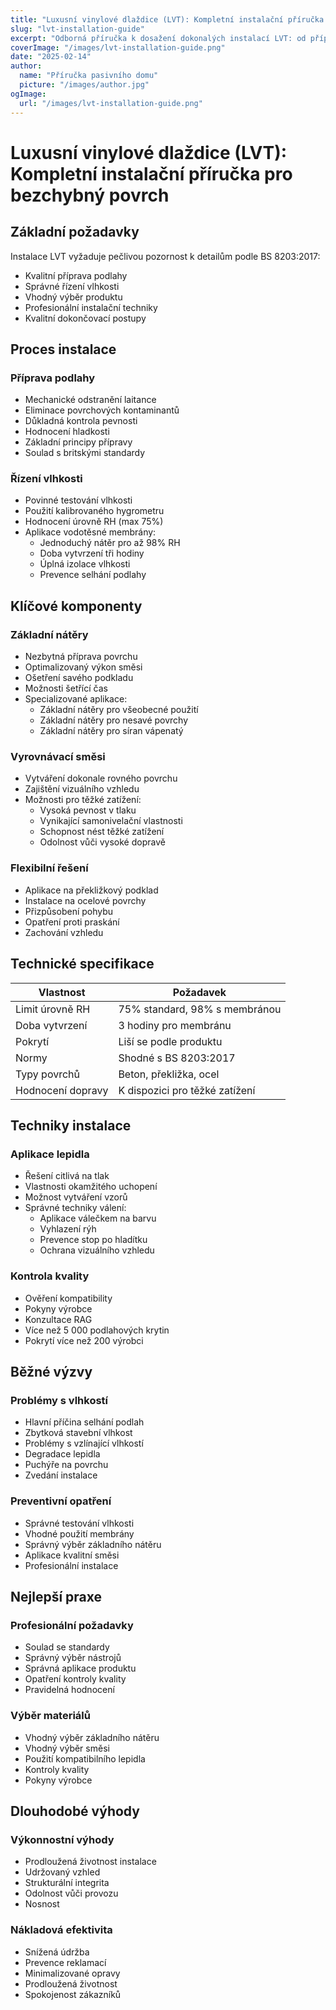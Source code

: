 ```yaml
---
title: "Luxusní vinylové dlaždice (LVT): Kompletní instalační příručka pro bezchybný povrch"
slug: "lvt-installation-guide"
excerpt: "Odborná příručka k dosažení dokonalých instalací LVT: od přípravy podlahy po konečné úpravy, v souladu se standardy BS 8203:2017 pro trvalé výsledky."
coverImage: "/images/lvt-installation-guide.png"
date: "2025-02-14"
author:
  name: "Příručka pasivního domu"
  picture: "/images/author.jpg"
ogImage:
  url: "/images/lvt-installation-guide.png"
---
```


# Luxusní vinylové dlaždice (LVT): Kompletní instalační příručka pro bezchybný povrch

## Základní požadavky

Instalace LVT vyžaduje pečlivou pozornost k detailům podle BS 8203:2017:

- Kvalitní příprava podlahy
- Správné řízení vlhkosti
- Vhodný výběr produktu
- Profesionální instalační techniky
- Kvalitní dokončovací postupy

## Proces instalace

### Příprava podlahy
- Mechanické odstranění laitance
- Eliminace povrchových kontaminantů
- Důkladná kontrola pevnosti
- Hodnocení hladkosti
- Základní principy přípravy
- Soulad s britskými standardy

### Řízení vlhkosti
- Povinné testování vlhkosti
- Použití kalibrovaného hygrometru
- Hodnocení úrovně RH (max 75%)
- Aplikace vodotěsné membrány:
  - Jednoduchý nátěr pro až 98% RH
  - Doba vytvrzení tři hodiny
  - Úplná izolace vlhkosti
  - Prevence selhání podlahy

## Klíčové komponenty

### Základní nátěry
- Nezbytná příprava povrchu
- Optimalizovaný výkon směsi
- Ošetření savého podkladu
- Možnosti šetřící čas
- Specializované aplikace:
  - Základní nátěry pro všeobecné použití
  - Základní nátěry pro nesavé povrchy
  - Základní nátěry pro síran vápenatý

### Vyrovnávací směsi
- Vytváření dokonale rovného povrchu
- Zajištění vizuálního vzhledu
- Možnosti pro těžké zatížení:
  - Vysoká pevnost v tlaku
  - Vynikající samonivelační vlastnosti
  - Schopnost nést těžké zatížení
  - Odolnost vůči vysoké dopravě

### Flexibilní řešení
- Aplikace na překližkový podklad
- Instalace na ocelové povrchy
- Přizpůsobení pohybu
- Opatření proti praskání
- Zachování vzhledu

## Technické specifikace

| Vlastnost | Požadavek |
|-----------|-----------|
| Limit úrovně RH | 75% standard, 98% s membránou |
| Doba vytvrzení | 3 hodiny pro membránu |
| Pokrytí | Liší se podle produktu |
| Normy | Shodné s BS 8203:2017 |
| Typy povrchů | Beton, překližka, ocel |
| Hodnocení dopravy | K dispozici pro těžké zatížení |

## Techniky instalace

### Aplikace lepidla
- Řešení citlivá na tlak
- Vlastnosti okamžitého uchopení
- Možnost vytváření vzorů
- Správné techniky válení:
  - Aplikace válečkem na barvu
  - Vyhlazení rýh
  - Prevence stop po hladítku
  - Ochrana vizuálního vzhledu

### Kontrola kvality
- Ověření kompatibility
- Pokyny výrobce
- Konzultace RAG
- Více než 5 000 podlahových krytin
- Pokrytí více než 200 výrobci

## Běžné výzvy

### Problémy s vlhkostí
- Hlavní příčina selhání podlah
- Zbytková stavební vlhkost
- Problémy s vzlínající vlhkostí
- Degradace lepidla
- Puchýře na povrchu
- Zvedání instalace

### Preventivní opatření
- Správné testování vlhkosti
- Vhodné použití membrány
- Správný výběr základního nátěru
- Aplikace kvalitní směsi
- Profesionální instalace

## Nejlepší praxe

### Profesionální požadavky
- Soulad se standardy
- Správný výběr nástrojů
- Správná aplikace produktu
- Opatření kontroly kvality
- Pravidelná hodnocení

### Výběr materiálů
- Vhodný výběr základního nátěru
- Vhodný výběr směsi
- Použití kompatibilního lepidla
- Kontroly kvality
- Pokyny výrobce

## Dlouhodobé výhody

### Výkonnostní výhody
- Prodloužená životnost instalace
- Udržovaný vzhled
- Strukturální integrita
- Odolnost vůči provozu
- Nosnost

### Nákladová efektivita
- Snížená údržba
- Prevence reklamací
- Minimalizované opravy
- Prodloužená životnost
- Spokojenost zákazníků